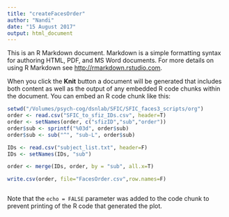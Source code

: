 ```yaml
---
title: "createFacesOrder"
author: "Nandi"
date: "15 August 2017"
output: html_document
---
```


This is an R Markdown document. Markdown is a simple formatting syntax for authoring HTML, PDF, and MS Word documents. For more details on using R Markdown see <http://rmarkdown.rstudio.com>.

When you click the **Knit** button a document will be generated that includes both content as well as the output of any embedded R code chunks within the document. You can embed an R code chunk like this:

```r
setwd("/Volumes/psych-cog/dsnlab/SFIC/SFIC_faces3_scripts/org")
order <- read.csv("SFIC_to_sfiz_IDs.csv", header=T)
order <- setNames(order, c("sfizID","sub","order"))
order$sub <- sprintf("%03d", order$sub)
order$sub <- sub("^", "sub-L", order$sub)

IDs <- read.csv("subject_list.txt", header=F)
IDs <- setNames(IDs, "sub")

order <- merge(IDs, order, by = "sub", all.x=T)

write.csv(order, file="FacesOrder.csv",row.names=F)
```

```r

```

Note that the `echo = FALSE` parameter was added to the code chunk to prevent printing of the R code that generated the plot.

